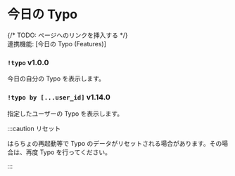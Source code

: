# 今日の Typo

<div> {/* TODO: ページへのリンクを挿入する */} </div>
連携機能: [今日の Typo (Features)]

### `!typo` <span class="badge badge--success">v1.0.0</span>

今日の自分の Typo を表示します。

### `!typo by [...user_id]` <span class="badge badge--success">v1.14.0</span>

指定したユーザーの Typo を表示します。

:::caution リセット

はらちょの再起動等で Typo のデータがリセットされる場合があります。その場合は、再度 Typo を行ってください。

:::
